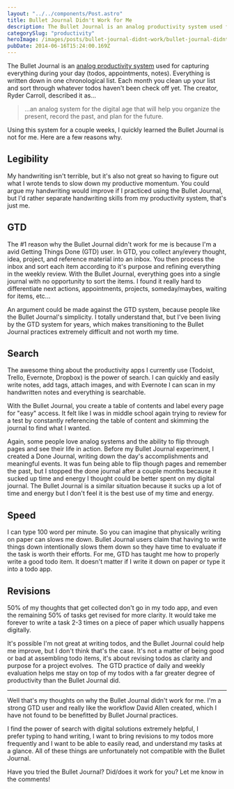 ```yaml
---
layout: "../../components/Post.astro"
title: Bullet Journal Didn't Work for Me
description: The Bullet Journal is an analog productivity system used for capturing everything during your day (todos, appointments, notes).
categorySlug: "productivity"
heroImage: /images/posts/bullet-journal-didnt-work/bullet-journal-didnt-work-thumb.jpeg
pubDate: 2014-06-16T15:24:00.169Z
---
```


The Bullet Journal is an <a href="http://bulletjournal.com" target="_blank" rel="noopener">analog productivity system</a> used for capturing everything during your day (todos, appointments, notes). Everything is written down in one chronological list. Each month you clean up your list and sort through whatever todos haven't been check off yet. The creator, Ryder Carroll, described it as...

> ...an analog system for the digital age that will help you organize the present, record the past, and plan for the future.

Using this system for a couple weeks, I quickly learned the Bullet Journal is not for me. Here are a few reasons why.

## Legibility

My handwriting isn't terrible, but it's also not great so having to figure out what I wrote tends to slow down my productive momentum. You could argue my handwriting would improve if I practiced using the Bullet Journal, but I'd rather separate handwriting skills from my productivity system, that's just me.

## GTD

The #1 reason why the Bullet Journal didn't work for me is because I'm a avid Getting Things Done (GTD) user. In GTD, you collect any/every thought, idea, project, and reference material into an inbox. You then process the inbox and sort each item according to it's purpose and refining everything in the weekly review. With the Bullet Journal, everything goes into a single journal with no opportunity to sort the items. I found it really hard to differentiate next actions, appointments, projects, someday/maybes, waiting for items, etc...

An argument could be made against the GTD system, because people like the Bullet Journal's simplicity. I totally understand that, but I've been living by the GTD system for years, which makes transitioning to the Bullet Journal practices extremely difficult and not worth my time.

## Search

The awesome thing about the productivity apps I currently use (Todoist, Trello, Evernote, Dropbox) is the power of search. I can quickly and easily write notes, add tags, attach images, and with Evernote I can scan in my handwritten notes and everything is searchable.

With the Bullet Journal, you create a table of contents and label every page for "easy" access. It felt like I was in middle school again trying to review for a test by constantly referencing the table of content and skimming the journal to find what I wanted.

Again, some people love analog systems and the ability to flip through pages and see their life in action. Before my Bullet Journal experiment, I created a Done Journal, writing down the day's accomplishments and meaningful events. It was fun being able to flip though pages and remember the past, but I stopped the done journal after a couple months because it sucked up time and energy I thought could be better spent on my digital journal. The Bullet Journal is a similar situation because it sucks up a lot of time and energy but I don't feel it is the best use of my time and energy.

## Speed

I can type 100 word per minute. So you can imagine that physically writing on paper can slows me down. Bullet Journal users claim that having to write things down intentionally slows them down so they have time to evaluate if the task is worth their efforts. For me, GTD has taught me how to properly write a good todo item. It doesn't matter if I write it down on paper or type it into a todo app.

## Revisions

50% of my thoughts that get collected don't go in my todo app, and even the remaining 50% of tasks get revised for more clarity. It would take me forever to write a task 2-3 times on a piece of paper which usually happens digitally.

It's possible I'm not great at writing todos, and the Bullet Journal could help me improve, but I don't think that's the case. It's not a matter of being good or bad at assembling todo items, it's about revising todos as clarity and purpose for a project evolves.  The GTD practice of daily and weekly evaluation helps me stay on top of my todos with a far greater degree of productivity than the Bullet Journal did.

---

Well that's my thoughts on why the Bullet Journal didn't work for me. I'm a strong GTD user and really like the workflow David Allen created, which I have not found to be benefitted by Bullet Journal practices.

I find the power of search with digital solutions extremely helpful, I prefer typing to hand writing, I want to bring revisions to my todos more frequently and I want to be able to easily read, and understand my tasks at a glance. All of these things are unfortunately not compatible with the Bullet Journal.

Have you tried the Bullet Journal? Did/does it work for you? Let me know in the comments!
